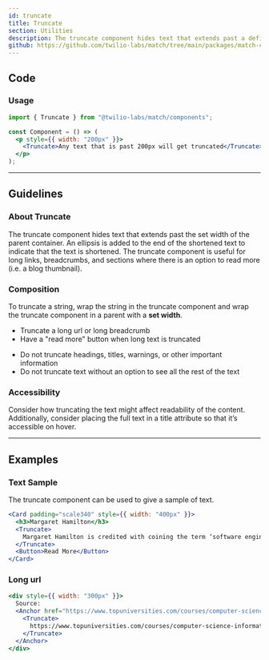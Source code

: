 ```yaml
---
id: truncate
title: Truncate
section: Utilities
description: The truncate component hides text that extends past a defined area.
github: https://github.com/twilio-labs/match/tree/main/packages/match-components/src/truncate
---
```



## Code

### Usage

```jsx
import { Truncate } from "@twilio-labs/match/components";

const Component = () => (
  <p style={{ width: "200px" }}>
    <Truncate>Any text that is past 200px will get truncated</Truncate>
  </p>
);
```

---

## Guidelines

### About Truncate

The truncate component hides text that extends past the set width of the parent container. An ellipsis is added to the end of the shortened text to
indicate that the text is shortened. The truncate component is useful for long links, breadcrumbs, and sections where there is an option to
read more (i.e. a blog thumbnail).

### Composition

To truncate a string, wrap the string in the truncate component and wrap the truncate component in a parent with a **set width**.

<Guidelines>
  <Do>
    <ul>
      <li>Truncate a long url or long breadcrumb</li>
      <li>Have a "read more" button when long text is truncated</li>
    </ul>
  </Do>
  <DoNot>
    <ul>
      <li>
        Do not truncate headings, titles, warnings, or other important
        information
      </li>
      <li>
        Do not truncate text without an option to see all the rest of the text
      </li>
    </ul>
  </DoNot>
</Guidelines>

### Accessibility

Consider how truncating the text might affect readability of the content. Additionally, consider placing the full text in a title attribute so
that it’s accessible on hover.

---

## Examples

### Text Sample

The truncate component can be used to give a sample of text.

```jsx live
<Card padding="scale340" style={{ width: "400px" }}>
  <h3>Margaret Hamilton</h3>
  <Truncate>
    Margaret Hamilton is credited with coining the term ‘software engineering'
  </Truncate>
  <Button>Read More</Button>
</Card>
```

### Long url

```jsx live
<div style={{ width: "300px" }}>
  Source:
  <Anchor href="https://www.topuniversities.com/courses/computer-science-information-systems/10-amazing-female-computer-scientists-youve-probably-never-heard">
    <Truncate>
      https://www.topuniversities.com/courses/computer-science-information-systems/10-amazing-female-computer-scientists-youve-probably-never-heard{" "}
    </Truncate>
  </Anchor>
</div>
```
